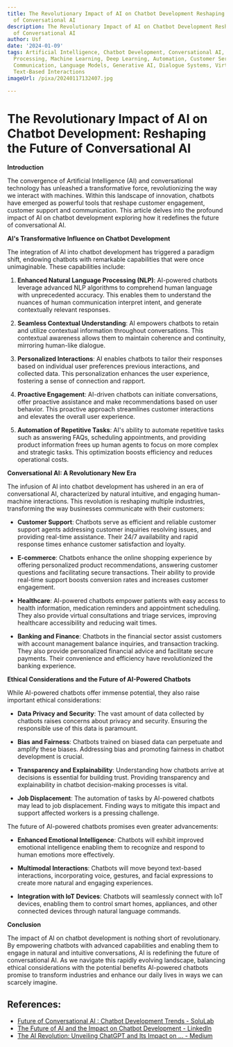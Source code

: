 ```yaml
---
title: The Revolutionary Impact of AI on Chatbot Development Reshaping the Future
  of Conversational AI
description: The Revolutionary Impact of AI on Chatbot Development Reshaping the Future
  of Conversational AI
author: Usf
date: '2024-01-09'
tags: Artificial Intelligence, Chatbot Development, Conversational AI, Natural Language
  Processing, Machine Learning, Deep Learning, Automation, Customer Service, Business
  Communication, Language Models, Generative AI, Dialogue Systems, Virtual Assistants,
  Text-Based Interactions
imageUrl: /pixa/20240117132407.jpg

---
```

# The  Revolutionary Impact of AI on Chatbot Development: Reshaping the Future  of  Conversational AI

**Introduction**

The convergence of Artificial Intelligence (AI) and conversational technology has unleashed a transformative force, revolutionizing the way we interact with machines. Within this  landscape of innovation, chatbots have emerged as powerful tools that reshape customer engagement, customer support  and communication. This article delves  into the profound impact of AI on chatbot development exploring how it redefines the future of  conversational AI.

**AI's Transformative Influence on Chatbot Development**

The integration of  AI into  chatbot development  has triggered a paradigm shift, endowing chatbots  with remarkable capabilities that were once  unimaginable. These capabilities include:

1. **Enhanced Natural Language Processing (NLP)**: AI-powered chatbots leverage  advanced NLP algorithms to comprehend human  language with unprecedented  accuracy. This enables them to understand  the nuances of human communication interpret intent, and  generate contextually  relevant responses.

2. **Seamless Contextual Understanding**: AI empowers chatbots to retain and utilize contextual information throughout conversations. This contextual awareness allows them to maintain coherence and continuity, mirroring human-like dialogue.

3. **Personalized Interactions**: AI enables chatbots to tailor their responses based  on individual user preferences previous interactions, and collected data. This personalization enhances the user experience, fostering a sense of connection and rapport.

4. **Proactive Engagement**: AI-driven chatbots can initiate conversations, offer proactive assistance and make recommendations based on user behavior. This proactive approach  streamlines customer interactions and  elevates the  overall user experience.

5. **Automation of Repetitive Tasks**: AI's ability to automate repetitive tasks such as answering FAQs, scheduling appointments, and providing product  information frees up human agents to  focus on more complex and  strategic tasks. This optimization boosts efficiency  and reduces operational costs.

**Conversational AI:  A Revolutionary New Era**

The infusion of AI into chatbot development has ushered in an era  of conversational AI, characterized by natural intuitive, and engaging human-machine interactions.  This revolution is reshaping multiple industries, transforming the way businesses communicate with their customers:

-  **Customer  Support**: Chatbots  serve as  efficient and reliable customer support  agents addressing customer  inquiries resolving issues, and providing real-time  assistance.  Their 24/7 availability and rapid response times enhance customer satisfaction and loyalty.

- **E-commerce**: Chatbots enhance the online shopping experience by offering personalized  product recommendations, answering customer questions and facilitating  secure transactions. Their ability to provide real-time support  boosts conversion rates and increases customer engagement.

- **Healthcare**: AI-powered chatbots empower patients with easy access to health information, medication  reminders and appointment scheduling. They  also provide  virtual consultations and triage services, improving healthcare  accessibility and reducing wait times.

- **Banking  and Finance**: Chatbots in the financial sector assist customers  with account management balance inquiries, and transaction tracking. They also provide personalized financial  advice and facilitate secure payments. Their convenience and efficiency have revolutionized the banking experience.

**Ethical Considerations and the Future of AI-Powered Chatbots**

While  AI-powered chatbots offer immense potential, they also raise important ethical considerations:

- **Data Privacy  and Security**:  The vast amount of data collected by chatbots raises concerns about privacy and security. Ensuring the responsible use of this  data is paramount.

- **Bias and Fairness**: Chatbots trained on biased data can perpetuate and amplify these biases.  Addressing bias and promoting fairness in chatbot development is crucial.

- **Transparency and Explainability**: Understanding how chatbots arrive at decisions is essential for building trust. Providing transparency and explainability in chatbot decision-making processes is vital.

- **Job Displacement**: The automation of tasks by AI-powered chatbots may lead to job displacement. Finding ways to mitigate this impact and support affected workers is a pressing challenge.

The future of AI-powered chatbots promises even greater advancements:

-  **Enhanced Emotional Intelligence**: Chatbots  will exhibit improved  emotional intelligence enabling them  to recognize and respond to human emotions more effectively.

- **Multimodal Interactions**: Chatbots  will move beyond text-based interactions, incorporating voice, gestures, and facial expressions to create more  natural and engaging experiences.

- **Integration with IoT Devices**: Chatbots  will seamlessly connect with IoT devices, enabling them to  control smart homes, appliances,  and other connected devices  through natural language commands.

**Conclusion**

The impact of AI  on chatbot development is nothing short of revolutionary.  By empowering  chatbots with advanced capabilities  and enabling them to engage in natural and intuitive conversations, AI is  redefining the future of  conversational  AI. As we navigate this rapidly evolving landscape, balancing ethical considerations with the potential benefits AI-powered chatbots promise to transform industries  and enhance our daily lives in ways we can scarcely imagine.

## References:
- [Future of Conversational AI : Chatbot Development Trends - SoluLab](https://www.solulab.com/ai-chatbot-development-trends/)
- [The Future of AI and the Impact on Chatbot Development - LinkedIn](https://www.linkedin.com/pulse/future-ai-impact-chatbot-development-bill-mccabe)
- [The AI Revolution: Unveiling ChatGPT and Its Impact on ... - Medium](https://medium.com/@andyclaps/the-ai-revolution-unveiling-chatgpt-and-its-impact-on-communication-5e006fafe07a)
